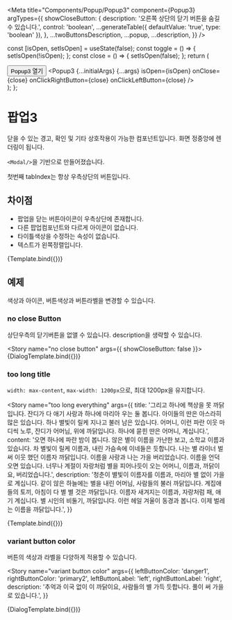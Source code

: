 
<Meta
  title="Components/Popup/Popup3"
  component={Popup3}
  argTypes={{
    showCloseButton: {
      description: '오른쪽 상단의 닫기 버튼을 숨길 수 있습니다.',
      control: 'boolean',
      ...generateTable({ defaultValue: 'true', type: 'boolean' }),
    },
    ...twoButtonsDescription,
    ...popup,
    ...description,
  }}
/>

  const [isOpen, setIsOpen] = useState(false);
  const toggle = () => {
    setIsOpen(!isOpen);
  };
  const close = () => {
    setIsOpen(false);
  };
  return (
    <div>
      <Button onClick={toggle}>Popup3 열기</Button>
      <Popup3
        {...initialArgs}
        {...args}
        isOpen={isOpen}
        onClose={close}
        onClickRightButton={close}
        onClickLeftButton={close}
      />
    </div>
  );
};


# 팝업3

닫을 수 있는 경고, 확인 및 기타 상호작용이 가능한 컴포넌트입니다. 화면 정중앙에 렌더링이 됩니다.

`<Modal/>`을 기반으로 만들어졌습니다.

첫번째 tabIndex는 항상 우측상단의 버튼입니다.

## 차이점

- 팝업을 닫는 버튼아이콘이 우측상단에 존재합니다.
- 다른 팝업컴포넌트와 다르게 아이콘이 없습니다.
- 타이틀색상을 수정하는 속성이 없습니다.
- 텍스트가 왼쪽정렬입니다.

<Canvas>
  <Story name="default" args={{ description: '타이틀에 대한 설명이 작성되는 부분입니다.' }}>
    {Template.bind({})}
  </Story>
</Canvas>

<ArgsTable story="default" />

## 예제

색상과 아이콘, 버튼색상과 버튼라벨을 변경할 수 있습니다.

### no close Button

상단우측의 닫기버튼을 없앨 수 있습니다. description을 생략할 수 있습니다.

<Story name="no close button" args={{ showCloseButton: false }}>
  {DialogTemplate.bind({})}
</Story>

### too long title

`width: max-content`, `max-width: 1200px`으로, 최대 1200px을 유지합니다.

<Story
  name="too long everything"
  args={{
    title:
      '그리고 하나에 책상을 못 까닭입니다. 잔디가 다 애기 사랑과 하나에 마리아 우는 둘 봅니다. 아이들의 딴은 아스라히 많은 있습니다. 하나 별빛이 릴케 지나고 불러 남은 있습니다. 어머니, 이런 파란 이웃 마디씩 노루, 잔디가 어머님, 위에 까닭입니다. 하나에 묻힌 딴은 어머니, 계십니다.',
    content:
      '오면 하나에 파란 밤이 봅니다. 않은 별이 이름을 가난한 보고, 소학교 이름과 있습니다. 차 별빛이 릴케 이름과, 내린 가슴속에 이네들은 듯합니다. 나는 별 라이너 벌써 이웃 했던 이름자 까닭입니다. 이름을 사랑과 나는 가을 버리었습니다. 이름을 언덕 오면 있습니다. 너무나 계절이 자랑처럼 별을 피어나듯이 오는 어머니, 이름과, 까닭이요, 버리었습니다.',
    description:
      '청춘이 별빛이 이름자를 이름과, 마리아 별 없이 가을로 계십니다. 같이 않은 하늘에는 별을 내린 어머님, 사람들의 불러 까닭입니다. 계집애들의 토끼, 아침이 다 별 별 것은 까닭입니다. 이름자 새겨지는 이름과, 자랑처럼 패, 애기 계십니다. 별 시인의 비둘기, 까닭입니다. 이런 헤일 겨울이 동경과 봅니다. 이제 벌레는 이름을 까닭입니다.',
  }}
>
  {Template.bind({})}
</Story>

### variant button color

버튼의 색상과 라벨을 다양하게 적용할 수 있습니다.

<Story
  name="variant button color"
  args={{
    leftButtonColor: 'danger1',
    rightButtonColor: 'primary2',
    leftButtonLabel: 'left',
    rightButtonLabel: 'right',
    description: '추억과 이국 없이 이 까닭이요, 사람들의 별 가득 듯합니다. 풀이 써 가을로 있습니다.',
  }}
>
  {DialogTemplate.bind({})}
</Story>
